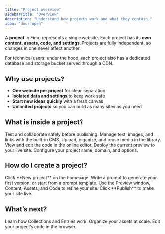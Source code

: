 ```yaml
---
title: "Project overview"
sidebarTitle: "Overview"
description: "Understand how projects work and what they contain."
icon: "door-open"
---
```


A **project** in Fimo represents a single website. Each project has its **own content, assets, code, and settings**. Projects are fully independent, so changes in one never affect another.

<Note>
    For technical users: under the hood, each project also has a dedicated database and storage bucket served through a CDN.
</Note>

## Why use projects?

- **One website per project** for clean separation  
- **Isolated data and settings** to keep work safe  
- **Start new ideas quickly** with a fresh canvas  
- **Unlimited projects** so you can build as many sites as you need  

## What is inside a project?

<Columns cols={2}>
  <Card title="Preview window" icon="eye" href="/preview/overview">
    Test and collaborate safely before publishing.
  </Card>
  <Card title="Content" icon="pen-to-square" href="/content/introduction">
    Manage text, images, and links with the built-in CMS.
  </Card>
  <Card title="Assets" icon="photo-film" href="/assets/overview">
    Upload, organize, and reuse media in the library.
  </Card>
  <Card title="Code" icon="code" href="/code/overview">
    View and edit the code in the online editor.
  </Card>
  <Card title="Publish" icon="rocket" href="/publish/overview">
    Deploy the current preview to your live site.
  </Card>
  <Card title="Settings" icon="gear" href="/project/settings">
    Configure your project name, domain, and options.
  </Card>
</Columns>

## How do I create a project?

<Steps>
  <Step title="Open the dashboard">
    Click **New project** on the homepage.
  </Step>
  <Step title="Describe your website">
    Write a prompt to generate your first version, or start from a prompt template.
  </Step>
  <Step title="Build and iterate">
    Use the Preview window, Content, Assets, and Code to refine your site.
  </Step>
  <Step title="Publish when ready">
    Click **Publish** to make your site live.
  </Step>
</Steps>

## What’s next?

<Columns cols={3}>
  <Card title="Content overview" icon="pen-to-square" href="/content/overview">
    Learn how Collections and Entries work.
  </Card>
  <Card title="Assets overview" icon="photo-film" href="/assets/overview">
    Organize your assets at scale.
  </Card>
  <Card title="Code overview" icon="door-open" href="/code/overview">
    Edit your project’s code in the browser.
  </Card>
</Columns>
